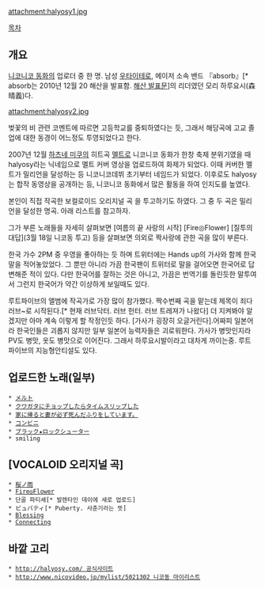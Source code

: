 attachment:halyosy1.jpg

[[목차]]
== 개요 ==
[[니코니코 동화]]의 업로더 중 한 명. 남성 [[우타이테]]로, 메이저 소속 밴드 『absorb』[* absorb는 2010년 12월 20 해산을 발표함. [http://www.absorb.asia/ 해산 발표문]]의 리더였던 모리 하루요시(森 晴義)다.

attachment:halyosy2.jpg

벚꽃의 비 관련 코멘트에 따르면 고등학교를 중퇴하였다는 듯, 그래서 해당곡에 고교 졸업에 대한 동경이 어느정도 투영되었다고 한다.

2007년 12월 [[하츠네 미쿠]]의 히트곡 [[멜트]]로 니코니코 동화가 한창 축제 분위기였을 때 halyosy라는 닉네임으로 멜트 커버 영상을 업로드하여 화제가 되었다. 이때 커버한 멜트가 밀리언을 달성하는 등 니코니코데뷔 초기부터 네임드가 되었다. 이후로도 halyosy는 합작 동영상을 공개하는 등, 니코니코 동화에서 많은 활동을 하여 인지도를 높였다.

본인이 직접 작곡한 보컬로이드 오리지널 곡 을 투고하기도 하였다. 그 중 두 곡은 밀리언을 달성한 명곡. 아래 리스트를 참고하자.

그가 부른 노래들을 자세히 살펴보면 [여름의 끝 사랑의 시작] [Fire◎Flower] [질투의 대답](3월 18일 니코동 투고) 등을 살펴보면 의외로 짝사랑에 관한 곡을 많이 부른다.

한국 가수 2PM 중 우영을 좋아하는 듯 하며 트위터에는 Hands up의 가사와 함께 한국말을 적어놓았었다. 그 뿐만 아니라 가끔 한국팬이 트위터로 말을 걸어오면 한국어로 답변해준 적이 있다. 다만 한국어를 잘하는 것은 아니고, 가끔은 번역기를 돌린듯한 말투여서 그런지 한국어가 약간 이상하게 보일때도 있다.

루트파이브의 앨범에 작곡가로 가장 많이 참가했다. 짝수번째 곡을 맡는데 제목이 죄다 러브~로 시작된다.[* 현재 러브닥터. 러브 헌터. 러브 트레져가 나왔다] 더 지켜봐야 알겠지만 아마 계속 이렇게 할 작정인듯 하다. [가사가 굉장히 오글거린다].어짜피 일본어라 한국인들은 괴롭지 않지만 일부 일본어 능력자들은 괴로워한다. 가사가 병맛인지라 PV도 병맛, 옷도 병맛으로 이어진다. 그래서 하루요시발이라고 대차게 까이는중. 루트파이브의 지능형안티설도 있다.

== 업로드한 노래(일부) ==
 * [[メルト]]
 * [[クワガタにチョップしたらタイムスリップした]]
 * [[家に帰ると妻が必ず死んだふりをしています。]]
 * [[コンビニ]]
 * [[ブラック★ロックシューター]]
 * smiling

== [VOCALOID 오리지널 곡] ==
 * [[桜ノ雨]]
 * [[Fire◎Flower]]
 * 단골 파티셰[* 발렌타인 데이에 새로 업로드]
 * ピュバティ[* Puberty. 사춘기라는 뜻]
 * [[Blessing]]
 * [[Connecting]]

== 바깥 고리 ==
 * [[http://halyosy.com/ 공식사이트]]
 * [[http://www.nicovideo.jp/mylist/5021302 니코동 마이리스트]]


